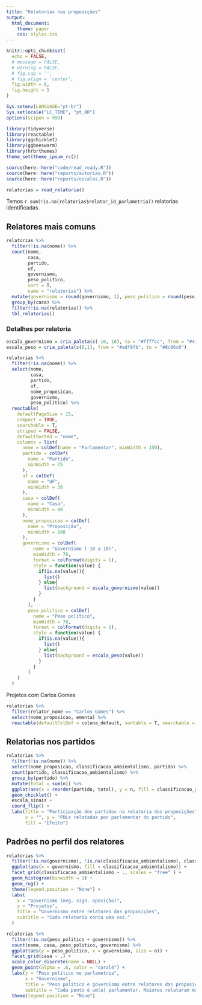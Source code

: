 ```yaml
---
title: "Relatorias nas proposições"
output:
  html_document:
    theme: paper
    css: styles.css
---
```


```r
knitr::opts_chunk$set(
  echo = FALSE,
  # message = FALSE,
  # warning = FALSE,
  # fig.cap = '',
  # fig.align = 'center',
  fig.width = 6,
  fig.height = 5
)

Sys.setenv(LANGUAGE="pt-br")
Sys.setlocale("LC_TIME", "pt_BR")
options(scipen = 999)
```

```r
library(tidyverse)
library(reactable)
library(ggchicklet)
library(ggbeeswarm)
library(hrbrthemes)
theme_set(theme_ipsum_rc())

source(here::here("code/read_ready.R"))
source(here::here("reports/autorias.R"))
source(here::here("reports/escalas.R"))
```

```r
relatorias = read_relatoria()
```

Temos `r sum(!is.na(relatorias$relator_id_parlametria))` relatorias identificadas. 

## Relatores mais comuns

```r
relatorias %>%
  filter(!is.na(nome)) %>%
  count(nome,
        casa,
        partido,
        uf,
        governismo,
        peso_politico,
        sort = T,
        name = "relatorias") %>%
  mutate(governismo = round(governismo, 1), peso_politico = round(peso_politico, 2)) %>% 
  group_by(casa) %>%
  filter(!is.na(relatorias)) %>% 
  tbl_relatorias()
```


### Detalhes por relatoria

```r
escala_governismo = cria_paleta(c(-10, 10), to = "#ffffcc", from = "#41b6c4")
escala_peso = cria_paleta(c(0,1), from = "#edf8fb", to = "#8c96c6")

relatorias %>%
  filter(!is.na(nome)) %>%
  select(nome,
         casa,
         partido,
         uf,
         nome_proposicao,
         governismo,
         peso_politico) %>%
  reactable(
    defaultPageSize = 15,
    compact = TRUE,
    searchable = T,
    striped = FALSE,
    defaultSorted = "nome",
    columns = list(
      nome = colDef(name = "Parlamentar", minWidth = 150),
      partido = colDef(
        name = "Partido",
        minWidth = 75
      ),
      uf = colDef(
        name = "UF",
        minWidth = 30
      ),
      casa = colDef(
        name = "Casa",
        minWidth = 40
      ),
      nome_proposicao = colDef(
        name = "Proposição",
        minWidth = 100
      ),
      governismo = colDef(
          name = "Governismo (-10 a 10)", 
          minWidth = 70, 
          format = colFormat(digits = 1), 
          style = function(value) {
            if(is.na(value)){
              list()
            } else{
              list(background = escala_governismo(value))
            }
          }
        ), 
        peso_politico = colDef(
          name = "Peso político", 
          minWidth = 70, 
          format = colFormat(digits = 1), 
          style = function(value) {
            if(is.na(value)){
              list()
            } else{
              list(background = escala_peso(value))
            }
          }
        )
    )
  )
```


Projetos com Carlos Gomes

```r
relatorias %>% 
  filter(relator_nome == "Carlos Gomes") %>% 
  select(nome_proposicao, ementa) %>% 
  reactable(defaultColDef = coluna_default, sortable = T, searchable = T, compact = T, striped = T)
```



## Relatorias nos partidos


```r
relatorias %>%
  filter(!is.na(nome)) %>% 
  select(nome_proposicao, classificacao_ambientalismo, partido) %>% 
  count(partido, classificacao_ambientalismo) %>%
  group_by(partido) %>% 
  mutate(total = sum(n)) %>% 
  ggplot(aes(x = reorder(partido, total), y = n, fill = classificacao_ambientalismo)) +
  geom_chicklet() +
  escala_sinais + 
  coord_flip() +
  labs(title = "Participação dos partidos na relatoria dos proposições",
       x = "", y = "PDLs relatadas por parlamentar do partido", 
       fill = "Efeito")
```


## Padrões no perfil dos relatores

```r
relatorias %>% 
  filter(!is.na(governismo), !is.na(classificacao_ambientalismo), classificacao_ambientalismo != "Neutro") %>%
  ggplot(aes(x = governismo, fill = classificacao_ambientalismo)) + 
  facet_grid(classificacao_ambientalismo ~ ., scales = "free" ) +
  geom_histogram(binwidth = 1) + 
  geom_rug() + 
  theme(legend.position = "None") + 
  labs(
    x = "Governismo (neg. sign. oposição)",
    y = "Projetos",
    title = "Governismo entre relatores das proposições",
    subtitle = "Cada relatoria conta uma vez."
  )
```



```r
relatorias %>% 
  filter(!is.na(peso_politico + governismo)) %>% 
  count(nome, casa, peso_politico, governismo) %>% 
  ggplot(aes(y = peso_politico, x = governismo, size = n)) + 
  facet_grid(casa ~ .) + 
  scale_color_discrete(name = NULL) + 
  geom_point(alpha = .6, color = "coral4") + 
  labs(y = "Peso político no parlametria", 
       x = "Governismo", 
       title = "Peso político e governismo entre relatores das proposições", 
       subtitle = "Cada ponto é um(a) parlamentar. Maiores relataram mais.") + 
  theme(legend.position = "None")
```


